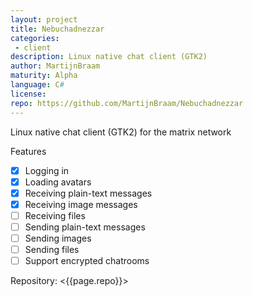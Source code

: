 ```yaml
---
layout: project
title: Nebuchadnezzar
categories: 
 - client
description: Linux native chat client (GTK2)
author: MartijnBraam
maturity: Alpha
language: C#
license: 
repo: https://github.com/MartijnBraam/Nebuchadnezzar
---
```


Linux native chat client (GTK2) for the matrix network

Features

- [x] Logging in
- [x] Loading avatars
- [x] Receiving plain-text messages
- [x] Receiving image messages
- [ ] Receiving files
- [ ] Sending plain-text messages
- [ ] Sending images
- [ ] Sending files
- [ ] Support encrypted chatrooms

Repository: <{{page.repo}}>
